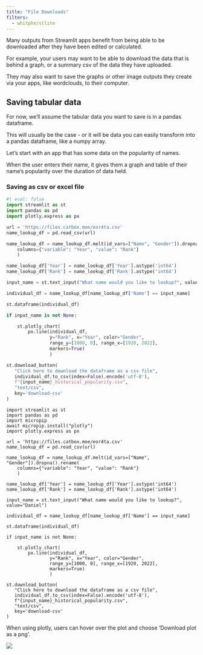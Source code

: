 ```yaml
---
title: "File Downloads"
filters:
  - whitphx/stlite
---
```


Many outputs from Streamlit apps benefit from being able to be downloaded after they have been edited or calculated.

For example, your users may want to be able to download the data that is behind a graph, or a summary csv of the data they have uploaded.

They may also want to save the graphs or other image outputs they create via your apps, like wordclouds, to their computer.

## Saving tabular data

For now, we'll assume the tabular data you want to save is in a pandas dataframe.

This will usually be the case - or it will be data you can easily transform into a pandas dataframe, like a numpy array.

Let's start with an app that has some data on the popularity of names.

When the user enters their name, it gives them a graph and table of their name's popularity over the duration of data held.

### Saving as csv or excel file

```python
#| eval: false
import streamlit as st
import pandas as pd
import plotly.express as px

url = 'https://files.catbox.moe/eor4ta.csv'
name_lookup_df = pd.read_csv(url)

name_lookup_df = name_lookup_df.melt(id_vars=["Name", "Gender"]).dropna().rename(
    columns={"variable": "Year", "value": "Rank"}
    )

name_lookup_df['Year'] = name_lookup_df['Year'].astype('int64')
name_lookup_df['Rank'] = name_lookup_df['Rank'].astype('int64')

input_name = st.text_input("What name would you like to lookup?", value="Daniel")

individual_df = name_lookup_df[name_lookup_df['Name'] == input_name]

st.dataframe(individual_df)

if input_name is not None:

    st.plotly_chart(
        px.line(individual_df,
                y="Rank", x="Year", color="Gender",
                range_y=[1000, 0], range_x=[1920, 2022],
                markers=True)
                )

st.download_button(
   "Click here to download the dataframe as a csv file",
   individual_df.to_csv(index=False).encode('utf-8'),
   f"{input_name}_historical_popularity.csv",
   "text/csv",
   key='download-csv'
)
```

```stlite-python
import streamlit as st
import pandas as pd
import micropip
await micropip.install("plotly")
import plotly.express as px

url = 'https://files.catbox.moe/eor4ta.csv'
name_lookup_df = pd.read_csv(url)

name_lookup_df = name_lookup_df.melt(id_vars=["Name", "Gender"]).dropna().rename(
    columns={"variable": "Year", "value": "Rank"}
    )

name_lookup_df['Year'] = name_lookup_df['Year'].astype('int64')
name_lookup_df['Rank'] = name_lookup_df['Rank'].astype('int64')

input_name = st.text_input("What name would you like to lookup?", value="Daniel")

individual_df = name_lookup_df[name_lookup_df['Name'] == input_name]

st.dataframe(individual_df)

if input_name is not None:

    st.plotly_chart(
        px.line(individual_df,
                y="Rank", x="Year", color="Gender",
                range_y=[1000, 0], range_x=[1920, 2022],
                markers=True)
                )

st.download_button(
   "Click here to download the dataframe as a csv file",
   individual_df.to_csv(index=False).encode('utf-8'),
   f"{input_name}_historical_popularity.csv",
   "text/csv",
   key='download-csv'
)
```

:::{.callout-tip}
When using plotly, users can hover over the plot and choose 'Download plot as a png'.

![](assets/2024-08-12-19-54-14.png)
:::

